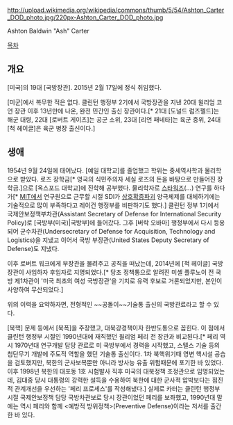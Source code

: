 http://upload.wikimedia.org/wikipedia/commons/thumb/5/54/Ashton_Carter_DOD_photo.jpg/220px-Ashton_Carter_DOD_photo.jpg

Ashton Baldwin "Ash" Carter

[[목차]]
== 개요 ==
[미국]의 19대 [국방장관]. 2015년 2월 17일에 정식 취임했다.

[미군]에서 복무한 적은 없다. 클린턴 행정부 2기에서 국방장관을 지낸 20대 윌리엄 코언 장관 이후 13년만에 나온, 완전 민간인 출신 장관이다.[* 21대 [도널드 럼즈펠드]는 해군 대령, 22대 [로버트 게이츠]는 공군 소위, 23대 [리언 패네타]는 육군 중위, 24대 [척 헤이글]은 육군 병장 출신이다.]

== 생애 ==
1954년 9월 24일에 태어났다. [예일 대학교]를 졸업했고 학위는 중세역사학과 물리학으로 받았다. 로즈 장학금[* 영국의 식민주의자 세실 로즈의 돈을 바탕으로 만들어진 장학금.]으로 [옥스포드 대학교]에 진학해 공부했다. 물리학자로 [[SDI|스타워즈]](...) 연구를 하다가[* [[MIT]]에서 연구원으로 근무할 시절 SDI가 [[상호확증파괴]] 양극체제를 대체하기에는 기술적으로 많이 부족하다고 레이건 행정부를 비판하기도 했다.] 클린턴 정부 1기에서 국제안보정책부차관(Assistant Secretary of Defense for International Security Policy)로 [국방부(미국)|국방부]에 들어갔다. 그후 [버락 오바마] 행정부에서 다시 등용되어 군수차관(Undersecretary of Defense for Acquisition, Technology and Logistics)을 지냈고 이어서 국방 부장관(United States Deputy Secretary of Defense)도 지냈다. 

이후 로버트 워크에게 부장관을 물려주고 공직을 떠났는데, 2014년에 [척 헤이글] 국방장관이 사임하자 후임자로 지명되었다.[* 당초 정책통으로 알려진 미셸 플루노이 전 국방 제1차관이 '미국 최초의 여성 국방장관'을 기치로 유력 후보로 거론되었지만, 본인이 사양하여 무산되었다.]

위의 이력을 요약하자면, 전형적인 ~~공돌이~~기술통 출신의 국방관료라고 할 수 있다. 

[북핵] 문제 등에서 [북폭]을 주장했고, 대북강경책이자 한반도통으로 꼽힌다. 이 점에서 클린턴 행정부 시절인 1990년대에 재직했던 윌리엄 페리 전 장관과 비교된다.[* 페리 역시 1970년대 연구개발 담당 관료로 미 국방부에서 경력을 시작했고, 스텔스 기술 등의 첨단무기 개발에 주도적 역할을 했던 기술통 출신이다. 1차 북핵위기때 영변 핵시설 공습을 검토했지만, 북한의 군사보복뿐만 아니라 방사능 유출 위험때문에 포기한 바 있었다. 이후 1998년 북한의 대포동 1호 시험발사 직후 미국의 대북정책 조정관으로 임명되었는데, 김대중 당시 대통령의 강력한 설득을 수용하여 북한에 대한 군사적 압박보다는 점진적 관계개선을 우선하는 '페리 프로세스'를 작성해냈다.] 실제로 카터는 클린턴 행정부 시절 국제안보정책 담당 국방차관보로 당시 장관이었던 페리를 보좌했고, 1990년대 말에는 역시 페리와 함께 <예방적 방위정책>(Preventive Defense)이라는 저서를 출간한 바 있다.
